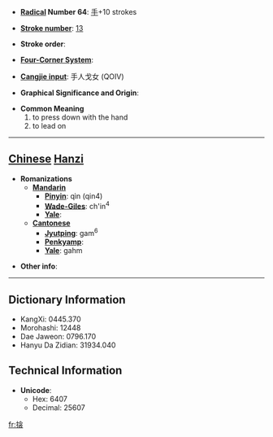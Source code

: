 * '''[[Wiktionary:Chinese radical index| Radical]] Number 64''': [[Wiktionary:Chinese radical index 手|手]]+10 strokes

* '''[[Wiktionary:Chinese total strokes index|Stroke number]]''': [[Wiktionary:Chinese total strokes index 13|13]]

* '''Stroke order''': 

* '''[[Wiktionary:Chinese four corner index|Four-Corner System]]''': 

* '''[[Wiktionary:Chinese Cangjie index|Cangjie input]]''': 手人戈女 (QOIV)

* '''Graphical Significance and Origin''': 

* '''Common Meaning'''
*#to press down with the hand
*# to lead on


----

== [[Chinese]] [[Hanzi]] ==

* '''Romanizations'''
** '''[[Mandarin]]'''
*** '''[[Pinyin]]''': qìn (qin4)
*** '''[[Wade-Giles]]''': ch'in<sup>4</sup>
*** '''[[Yale]]''': 
** '''[[Cantonese]]'''
*** '''[[Jyutping]]''': gam<sup>6</sup>
*** '''[[Penkyamp]]''': 
*** '''[[Yale]]''': gahm

* '''Other info''': 

----

== Dictionary Information ==

* KangXi: 0445.370
* Morohashi: 12448
* Dae Jaweon: 0796.170
* Hanyu Da Zidian: 31934.040

== Technical Information ==

* '''Unicode''':
** Hex: 6407
** Decimal: 25607

[[fr:搇]]